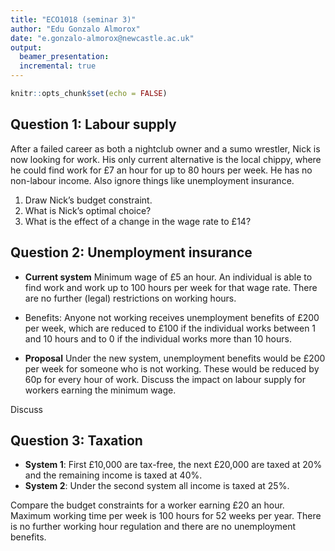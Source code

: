 ```yaml
---
title: "ECO1018 (seminar 3)"
author: "Edu Gonzalo Almorox"
date: "e.gonzalo-almorox@newcastle.ac.uk"
output:
  beamer_presentation:
  incremental: true
---
```


```r
knitr::opts_chunk$set(echo = FALSE)
```

## Question 1: Labour supply


After a failed career as both a nightclub owner and a sumo wrestler, Nick is now looking for work. His only current alternative is the local chippy, where he could find work for £7 an hour for up to 80 hours per week. He has no non-labour income. Also ignore things like unemployment insurance.


1. Draw Nick’s budget constraint.
2. What is Nick’s optimal choice?
3. What is the effect of a change in the wage rate to £14?

## Question 2: Unemployment insurance 

- **Current system** 
 Minimum wage of £5 an hour. An individual is able to find work and work up to 100 hours per week for that wage rate. There are no further (legal) restrictions on working hours. 
 - Benefits: Anyone not working receives unemployment benefits of £200 per week, which are reduced to £100 if the individual works between 1 and 10 hours and to 0 if the individual works more than 10 hours.

- **Proposal**
Under the new system, unemployment benefits would be £200 per week for someone who is not working. These would be reduced by 60p for every hour of work. Discuss the impact on labour supply for workers earning the minimum wage.

Discuss

## Question 3: Taxation
- **System 1**: First £10,000 are tax-free, the next £20,000 are taxed at 20% and the remaining income is taxed at 40%.
- **System 2**: Under the second system all income is taxed at 25%. 

Compare the budget constraints for a worker earning £20 an hour. Maximum working time per week is 100 hours for 52 weeks per year. There is no further working hour regulation and there are no unemployment benefits.
